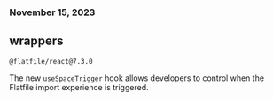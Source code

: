 ### November 15, 2023

## wrappers

`@flatfile/react@7.3.0`

The new `useSpaceTrigger` hook allows developers to control when the Flatfile import experience is triggered.
